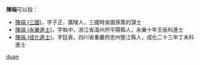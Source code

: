'''陳端'''可以指：
* [[陳端_(三國)|陳端 (三國)]]，字子正，廣陵人，三國時吳國孫策的謀士
* [[陳端_(永樂進士)|陳端 (永樂進士)]]，字執中，浙江省溫州府平陽縣人，永樂十年壬辰科進士
* [[陳端_(成化進士)|陳端 (成化進士)]]，字廷表，四川省重慶府忠州墊江縣人，成化二十三年丁未科進士
{{disambig}}

[[Category:二字陈姓人名消歧义|duan]]